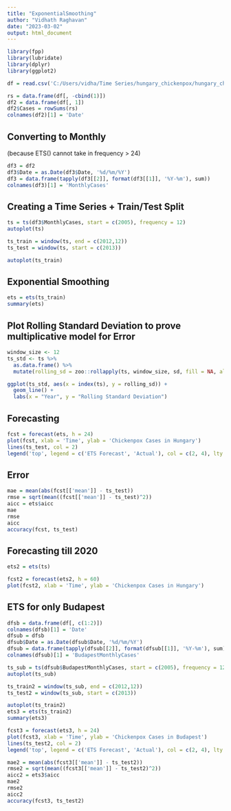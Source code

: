 ---
title: "ExponentialSmoothing"
author: "Vidhath Raghavan"
date: "2023-03-02"
output: html_document
---
```{r}
library(fpp)
library(lubridate)
library(dplyr)
library(ggplot2)
```

```{r}
df = read.csv('C:/Users/vidha/Time Series/hungary_chickenpox/hungary_chickenpox.csv')

rs = data.frame(df[, -cbind(1)])
df2 = data.frame(df[, 1])
df2$Cases = rowSums(rs)
colnames(df2)[1] = 'Date'
```

## Converting to Monthly
(because ETS() cannot take in frequency > 24)
```{r}
df3 = df2
df3$Date = as.Date(df3$Date, '%d/%m/%Y')
df3 = data.frame(tapply(df3[[2]], format(df3[[1]], '%Y-%m'), sum))
colnames(df3)[1] = 'MonthlyCases'
```

## Creating a Time Series + Train/Test Split
```{r}
ts = ts(df3$MonthlyCases, start = c(2005), frequency = 12)
autoplot(ts)

ts_train = window(ts, end = c(2012,12))
ts_test = window(ts, start = c(2013))

autoplot(ts_train)
```

## Exponential Smoothing
```{r}
ets = ets(ts_train)
summary(ets)
```

## Plot Rolling Standard Deviation to prove multiplicative model for Error
```{r}
window_size <- 12
ts_std <- ts %>% 
  as.data.frame() %>% 
  mutate(rolling_sd = zoo::rollapply(ts, window_size, sd, fill = NA, align = "right", na.rm = TRUE))

ggplot(ts_std, aes(x = index(ts), y = rolling_sd)) + 
  geom_line() +
  labs(x = "Year", y = "Rolling Standard Deviation")
```

## Forecasting
```{r}
fcst = forecast(ets, h = 24)
plot(fcst, xlab = 'Time', ylab = 'Chickenpox Cases in Hungary')
lines(ts_test, col = 2)
legend('top', legend = c('ETS Forecast', 'Actual'), col = c(2, 4), lty = 1)
```

## Error
```{r}
mae = mean(abs(fcst[['mean']] - ts_test))
rmse = sqrt(mean((fcst[['mean']] - ts_test)^2))
aicc = ets$aicc
mae
rmse
aicc
accuracy(fcst, ts_test)
```

## Forecasting till 2020
```{r}
ets2 = ets(ts)

fcst2 = forecast(ets2, h = 60)
plot(fcst2, xlab = 'Time', ylab = 'Chickenpox Cases in Hungary')
```

## ETS for only Budapest
```{r}
dfsb = data.frame(df[, c(1:2)])
colnames(dfsb)[1] = 'Date'
dfsub = dfsb
dfsub$Date = as.Date(dfsub$Date, '%d/%m/%Y')
dfsub = data.frame(tapply(dfsub[[2]], format(dfsub[[1]], '%Y-%m'), sum))
colnames(dfsub)[1] = 'BudapestMonthlyCases'

ts_sub = ts(dfsub$BudapestMonthlyCases, start = c(2005), frequency = 12)
autoplot(ts_sub)

ts_train2 = window(ts_sub, end = c(2012,12))
ts_test2 = window(ts_sub, start = c(2013))

autoplot(ts_train2)
ets3 = ets(ts_train2)
summary(ets3)

fcst3 = forecast(ets3, h = 24)
plot(fcst3, xlab = 'Time', ylab = 'Chickenpox Cases in Budapest')
lines(ts_test2, col = 2)
legend('top', legend = c('ETS Forecast', 'Actual'), col = c(2, 4), lty = 1)

mae2 = mean(abs(fcst3[['mean']] - ts_test2))
rmse2 = sqrt(mean((fcst3[['mean']] - ts_test2)^2))
aicc2 = ets3$aicc
mae2
rmse2
aicc2
accuracy(fcst3, ts_test2)
```
